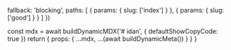 
  fallback: 'blocking',
  paths: [
    {
      params: {
        slug: ['index']
      }
    },
    {
      params: {
        slug: ['good']
      }
    }
  ]
})

  const mdx = await buildDynamicMDX('# idan', {
    defaultShowCopyCode: true
  })
  return {
    props: {
      ...mdx,
      ...(await buildDynamicMeta())
    }
  }
}

<RemoteContent />

